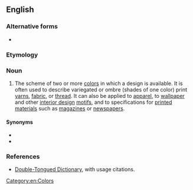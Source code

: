 ==English==

===Alternative forms===
* {{l|en|colourway}}

===Etymology===
{{compound|en|color|way}}

===Noun===
{{en-noun}}

# {{lb|en|arts}} The scheme of two or more [[color]]s in which a design is available. It is often used to describe variegated or ombre (shades of one color) print [[yarn]]s, [[fabric]], or [[thread]]. It can also be applied to [[apparel]], to [[wallpaper]] and other [[interior design]] [[motifs]], and to specifications for [[printed]] [[material]]s such as [[magazines]] or [[newspapers]].

====Synonyms====
* {{l|en|color scheme}}
* {{l|en|theme}}

===References===
* [http://www.doubletongued.org/index.php/dictionary/colorway/ Double-Tongued Dictionary], with usage citations.

[[Category:en:Colors]]